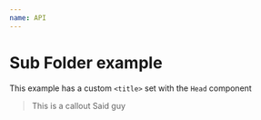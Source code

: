 ```yaml
---
name: API
---
```


# Sub Folder example

This example has a custom `<title>` set with the `Head` component

> This is a callout
> Said guy